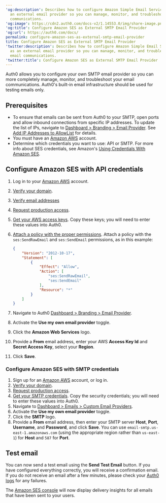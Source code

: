 ---
'og:description': Describes how to configure Amazon Simple Email Service (SES) as
  an external email provider so you can manage, monitor, and troubleshoot your email
  communications.
'og:image': https://cdn2.auth0.com/docs-v2/1.14553.0/img/share-image.png
'og:title': Configure Amazon SES as External SMTP Email Provider
'og:url': https://auth0.com/docs/
permalink: configure-amazon-ses-as-external-smtp-email-provider
title: Configure Amazon SES as External SMTP Email Provider
'twitter:description': Describes how to configure Amazon Simple Email Service (SES)
  as an external email provider so you can manage, monitor, and troubleshoot your
  email communications.
'twitter:title': Configure Amazon SES as External SMTP Email Provider
---
Auth0 allows you to configure your own SMTP email provider so you can more completely manage, monitor, and troubleshoot your email communications. Auth0's built-in email infrastructure should be used for testing emails only.

## Prerequisites

* To ensure that emails can be sent from Auth0 to your SMTP, open ports and allow inbound connections from specific IP addresses. To update the list of IPs, navigate to [Dashboard > Branding > Email Provider](https://manage.auth0.com/#/branding/email_provider). See [Add IP Addresses to AllowList](/docs/secure/security-guidance/data-security/allowlist) for details.
* You must have an [Amazon AWS](http://aws.amazon.com/ses/) account.
* Determine which credentials you want to use: API or SMTP. For more info about SES credentials, see Amazon's [Using Credentials With Amazon SES](http://docs.aws.amazon.com/ses/latest/DeveloperGuide/using-credentials.html).

## Configure Amazon SES with API credentials

1. Log in to your [Amazon AWS](http://aws.amazon.com/ses/) account.
2. [Verify your domain](http://docs.aws.amazon.com/ses/latest/DeveloperGuide/verify-domains.html).
3. [Verify email addresses](http://docs.aws.amazon.com/ses/latest/DeveloperGuide/verify-email-addresses.html)
4. [Request production access](https://docs.aws.amazon.com/ses/latest/DeveloperGuide/request-production-access.html?icmpid=docs_ses_console).
5. [Get your AWS access keys](http://docs.aws.amazon.com/ses/latest/DeveloperGuide/get-aws-keys.html). Copy these keys; you will need to enter these values into Auth0.
6. [Attach a policy with the proper permissions](http://docs.aws.amazon.com/IAM/latest/UserGuide/access_policies_manage.html). Attach a policy with the `ses:SendRawEmail` and `ses:SendEmail` permissions, as in this example:

   ```json lines
   {
       "Version": "2012-10-17",
       "Statement": [
           {
               "Effect": "Allow",
               "Action": [
                   "ses:SendRawEmail",
                   "ses:SendEmail"
               ],
               "Resource": "*"
           }
       ]
   }
   ```


   

   
7. Navigate to Auth0 [Dashboard > Branding > Email Provider](https://manage.auth0.com/#/branding/email_provider).
8. Activate the **Use my own email provider** toggle.
9. Click the **Amazon Web Services** logo.
10. Provide a **From** email address, enter your AWS **Access Key Id** and **Secret Access Key**, select your **Region**.
11. Click **Save**.

### Configure Amazon SES with SMTP credentials

1. Sign up for an [Amazon AWS](http://aws.amazon.com/ses/) account, or log in.
2. [Verify your domain](http://docs.aws.amazon.com/ses/latest/DeveloperGuide/verify-domains.html).
3. [Request production access](https://docs.aws.amazon.com/ses/latest/DeveloperGuide/request-production-access.html?icmpid=docs_ses_console).
4. [Get your SMTP credentials](http://docs.aws.amazon.com/ses/latest/DeveloperGuide/smtp-credentials.html). Copy the security credentials; you will need to enter these values into Auth0.
5. Navigate to [Dashboard > Emails > Custom Email Providers](https://manage.auth0.com/#/emails/provider).
6. Activate the **Use my own email provider** toggle.
7. Click the **SMTP** logo.
8. Provide a **From** email address, then enter your SMTP server **Host**, **Port**, **Username**, and **Password**, and click **Save**. You can use `email-smtp.us-east-1.amazonaws.com` (using the appropriate region rather than `us-east-1`) for **Host** and `587` for **Port**.

## Test email

You can now send a test email using the **Send Test Email** button. If you have configured everything correctly, you will receive a confirmation email. If you do not receive an email after a few minutes, please check your [Auth0 logs](https://manage.auth0.com/#/logs) for any failures.

The [Amazon SES console](https://console.aws.amazon.com/ses) will now display delivery insights for all emails that have been sent to your users.